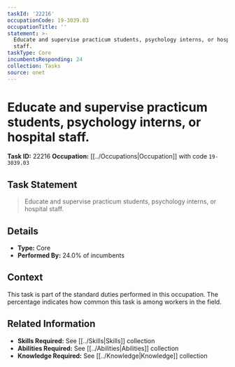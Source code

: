 ```yaml
---
taskId: '22216'
occupationCode: 19-3039.03
occupationTitle: ''
statement: >-
  Educate and supervise practicum students, psychology interns, or hospital
  staff.
taskType: Core
incumbentsResponding: 24
collection: Tasks
source: onet
---
```

# Educate and supervise practicum students, psychology interns, or hospital staff.

**Task ID:** 22216
**Occupation:** [[../Occupations|Occupation]] with code `19-3039.03`

## Task Statement

> Educate and supervise practicum students, psychology interns, or hospital staff.

## Details

- **Type:** Core
- **Performed By:** 24.0% of incumbents

## Context

This task is part of the standard duties performed in this occupation. The percentage indicates how common this task is among workers in the field.

## Related Information

- **Skills Required:** See [[../Skills|Skills]] collection
- **Abilities Required:** See [[../Abilities|Abilities]] collection
- **Knowledge Required:** See [[../Knowledge|Knowledge]] collection
